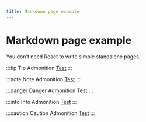 ```yaml
---
title: Markdown page example
---
```


# Markdown page example

You don't need React to write simple standalone pages.

:::tip
Tip Admonition [Test](https://test.example)
:::

:::note
Note Admonition [Test](https://test.example)
:::

:::danger
Danger Admonition [Test](https://test.example)
:::

:::info
Info Admonition [Test](https://test.example)
:::

:::caution
Caution Admonition [Test](https://test.example)
:::